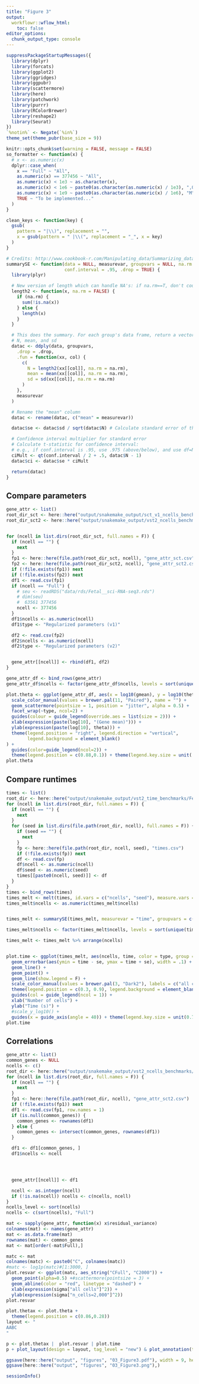 ```yaml
---
title: "Figure 3"
output:
  workflowr::wflow_html:
    toc: false
editor_options:
  chunk_output_type: console
---
```



```r
suppressPackageStartupMessages({
  library(dplyr)
  library(forcats)
  library(ggplot2)
  library(ggridges)
  library(ggpubr)
  library(scattermore)
  library(here)
  library(patchwork)
  library(purrr)
  library(RColorBrewer)
  library(reshape2)
  library(Seurat)
})
`%notin%` <- Negate(`%in%`)
theme_set(theme_pubr(base_size = 9))

knitr::opts_chunk$set(warning = FALSE, message = FALSE)
so_formatter <- function(x) {
  # x <- as.numeric(x)
  dplyr::case_when(
    x == "Full" ~ "All",
    as.numeric(x) == 377456 ~ "All",
    as.numeric(x) < 1e3 ~ as.character(x),
    as.numeric(x) < 1e6 ~ paste0(as.character(as.numeric(x) / 1e3), ",000"),
    as.numeric(x) < 1e9 ~ paste0(as.character(as.numeric(x) / 1e6), "M"),
    TRUE ~ "To be implemented..."
  )
}

clean_keys <- function(key) {
  gsub(
    pattern = "|\\)", replacement = "",
    x = gsub(pattern = " |\\(", replacement = "_", x = key)
  )
}

# Credits: http://www.cookbook-r.com/Manipulating_data/Summarizing_data/
summarySE <- function(data = NULL, measurevar, groupvars = NULL, na.rm = FALSE,
                      conf.interval = .95, .drop = TRUE) {
  library(plyr)

  # New version of length which can handle NA's: if na.rm==T, don't count them
  length2 <- function(x, na.rm = FALSE) {
    if (na.rm) {
      sum(!is.na(x))
    } else {
      length(x)
    }
  }

  # This does the summary. For each group's data frame, return a vector with
  # N, mean, and sd
  datac <- ddply(data, groupvars,
    .drop = .drop,
    .fun = function(xx, col) {
      c(
        N = length2(xx[[col]], na.rm = na.rm),
        mean = mean(xx[[col]], na.rm = na.rm),
        sd = sd(xx[[col]], na.rm = na.rm)
      )
    },
    measurevar
  )

  # Rename the "mean" column
  datac <- rename(datac, c("mean" = measurevar))

  datac$se <- datac$sd / sqrt(datac$N) # Calculate standard error of the mean

  # Confidence interval multiplier for standard error
  # Calculate t-statistic for confidence interval:
  # e.g., if conf.interval is .95, use .975 (above/below), and use df=N-1
  ciMult <- qt(conf.interval / 2 + .5, datac$N - 1)
  datac$ci <- datac$se * ciMult

  return(datac)
}
```


## Compare parameters

```r
gene_attr <- list()
root_dir_sct <- here::here("output/snakemake_output/sct_v1_ncells_benchmarks/Fetal__sci-RNA-seq3")
root_dir_sct2 <- here::here("output/snakemake_output/vst2_ncells_benchmarks/Fetal__sci-RNA-seq3")


for (ncell in list.dirs(root_dir_sct, full.names = F)) {
  if (ncell == "") {
    next
  }
  fp1 <- here::here(file.path(root_dir_sct, ncell), "gene_attr_sct.csv")
  fp2 <- here::here(file.path(root_dir_sct2, ncell), "gene_attr_sct2.csv")
  if (!file.exists(fp1)) next
  if (!file.exists(fp2)) next
  df1 <- read.csv(fp1)
  if (ncell == "Full") {
    # seu <- readRDS("data/rds/Fetal__sci-RNA-seq3.rds")
    # dim(seu)
    #  63561 377456
    ncell <- 377456
  }
  df1$ncells <- as.numeric(ncell)
  df1$type <- "Regularized parameters (v1)"

  df2 <- read.csv(fp2)
  df2$ncells <- as.numeric(ncell)
  df2$type <- "Regularized parameters (v2)"


  gene_attr[[ncell]] <- rbind(df1, df2)
}

gene_attr_df <- bind_rows(gene_attr)
gene_attr_df$ncells <- factor(gene_attr_df$ncells, levels = sort(unique(gene_attr_df$ncells)), labels = so_formatter(sort(unique(gene_attr_df$ncells))))

plot.theta <- ggplot(gene_attr_df, aes(x = log10(gmean), y = log10(theta), color = ncells)) +
  scale_color_manual(values = brewer.pal(11, "Paired"), name = "") +
  geom_scattermore(pointsize = 1, position = "jitter", alpha = 0.5) +
  facet_wrap(~type, ncol=2) +
  guides(colour = guide_legend(override.aes = list(size = 2))) +
  xlab(expression(paste(log[10], "(Gene mean)"))) +
  ylab(expression(paste(log[10], theta))) +
  theme(legend.position = "right", legend.direction = "vertical", 
        legend.background = element_blank()
) +
  guides(color=guide_legend(ncol=2)) +
  theme(legend.position = c(0.88,0.1)) + theme(legend.key.size = unit(.75, 'lines'))
plot.theta
```

## Compare runtimes

```r
times <- list()
root_dir <- here::here("output/snakemake_output/vst2_time_benchmarks/Fetal__sci-RNA-seq3")
for (ncell in list.dirs(root_dir, full.names = F)) {
  if (ncell == "") {
    next
  }
  for (seed in list.dirs(file.path(root_dir, ncell), full.names = F)) {
    if (seed == "") {
      next
    }
    fp <- here::here(file.path(root_dir, ncell, seed), "times.csv")
    if (!file.exists(fp)) next
    df <- read.csv(fp)
    df$ncell <- as.numeric(ncell)
    df$seed <- as.numeric(seed)
    times[[paste0(ncell, seed)]] <- df
  }
}
times <- bind_rows(times)
times_melt <- melt(times, id.vars = c("ncells", "seed"), measure.vars = c("time_sct", "time_sct2"), variable.name = "type", value.name = "time")
times_melt$ncells <- as.numeric(times_melt$ncells)


times_melt <- summarySE(times_melt, measurevar = "time", groupvars = c("ncells", "type"))

times_melt$ncells <- factor(times_melt$ncells, levels = sort(unique(times_melt$ncells)), labels = so_formatter(sort(unique(times_melt$ncells))))

times_melt <- times_melt %>% arrange(ncells)


plot.time <- ggplot(times_melt, aes(ncells, time, color = type, group = type)) +
  geom_errorbar(aes(ymin = time - se, ymax = time + se), width = .1) +
  geom_line() +
  geom_point() +
  geom_line(show.legend = F) +
  scale_color_manual(values = brewer.pal(3, "Dark2"), labels = c("all cells", "n_cells=2,000"), name = "") +
  theme(legend.position = c(0.3, 0.9), legend.background = element_blank()) +
  guides(col = guide_legend(ncol = 1)) +
  xlab("Number of cells") +
  ylab("Time (s)") +
  #scale_y_log10() +
  guides(x = guide_axis(angle = 40)) + theme(legend.key.size = unit(0.75, 'lines'))
plot.time
```


## Correlations

```r
gene_attr <- list()
common_genes <- NULL
ncells <- c()
root_dir <- here::here("output/snakemake_output/vst2_ncells_benchmarks/Fetal__sci-RNA-seq3/")
for (ncell in list.dirs(root_dir, full.names = F)) {
  if (ncell == "") {
    next
  }
  fp1 <- here::here(file.path(root_dir, ncell), "gene_attr_sct2.csv")
  if (!file.exists(fp1)) next
  df1 <- read.csv(fp1, row.names = 1)
  if (is.null(common_genes)) {
    common_genes <- rownames(df1)
  } else {
    common_genes <- intersect(common_genes, rownames(df1))
  }

  df1 <- df1[common_genes, ]
  df1$ncells <- ncell




  gene_attr[[ncell]] <- df1

  ncell <- as.integer(ncell)
  if (!is.na(ncell)) ncells <- c(ncells, ncell)
}
ncells_level <- sort(ncells)
ncells <- c(sort(ncells), "Full")

mat <- sapply(gene_attr, function(x) x$residual_variance)
colnames(mat) <- names(gene_attr)
mat <- as.data.frame(mat)
rownames(mat) <- common_genes
mat <- mat[order(-mat$Full),]

matc <- mat
colnames(matc) <- paste0("C", colnames(matc))
#matc <- log1p(matc)#[1:3000, ]
plot.resvar <- ggplot(matc, aes_string("CFull", "C2000")) +
  geom_point(alpha=0.5) +#scattermore(pointsize = 3) +
  geom_abline(color = "red", linetype = "dashed") +
  xlab(expression(sigma["all cells"]^2)) +
  ylab(expression(sigma["n_cells=2,000"]^2)) 
plot.resvar
```
```r
plot.thetax <- plot.theta +
  theme(legend.position = c(0.86,0.28))  
layout <- "
AABC
"

p <- plot.thetax |  plot.resvar | plot.time 
p + plot_layout(design = layout, tag_level = "new") & plot_annotation(tag_levels = "A") & theme(plot.tag = element_text(face = "bold"))

ggsave(here::here("output", "figures", "03_Figure3.pdf"), width = 9, height=3,  dpi = "print")
ggsave(here::here("output", "figures", "03_Figure3.png"),)
```

```r
sessionInfo()
```
